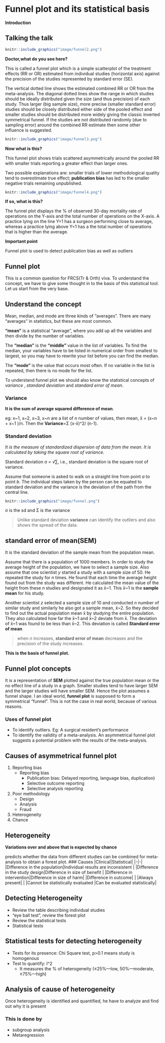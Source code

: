 
# Funnel plot and its statistical basis

**Introduction**

## Talking the talk

```r
knitr::include_graphics("image/funnel2.png")

```

**Doctor,what do you see here?**


This is called a funnel plot which is a simple scatterplot of the treatment effects (RR or OR) estimated from individual studies (horizontal axis) against the precision of the studies represented by standard error (SE).

The vertical dotted line shows the estimated combined RR or OR from the meta-analysis. The diagonal dotted lines show the range in which studies should be ideally distributed  given the size (and thus precision) of each study. Thus larger (big sample size), more precise (smaller standard error) studies should be closely distributed either side of the pooled effect and smaller studies should be distributed more widely giving the classic inverted symmetrical funnel. If the studies are not distributed randomly (due to sampling error) around the combined RR estimate then some other influence is suggested. 

```r
knitr::include_graphics("image/funnel3.png")

```

**Now what is this?**

This funnel plot shows trials scattered asymmetrically around the pooled RR with smaller trials reporting a greater effect than larger ones. 

Two possible explanations are: smaller trials of lower methodological quality tend to overestimate true effect; **publication bias** has led to the smaller negative trials remaining unpublished.

```r
knitr::include_graphics("image/funnel4.png")

```


**If so, what is this?**

The funnel plot displays the % of observed 30-day mortality rate of operations  on the Y-axis and  the total number of operations on the X-axis.  A practice lying on the line Y=1 has a surgeon performing close to average, whereas a practice lying above Y=1 has a  the total number of operations that is higher than the average.

**Important point**  

Funnel plot is used to detect publication bias as well as outliers


## **Funnel plot**

This is a common question for FRCS(Tr & Orth) viva. To understand the concept, we have to give some thought in to the basis of this statistical tool. Let us start from the very base.

## Understand the concept 

Mean, median, and mode are three kinds of "averages". There are many "averages" in statistics, but these are most common.

**"mean"** is a statistical "average", where you add up all the variables and then divide by the number of variables.

The **"median"** is the **"middle"** value in the list of variables. To find the median, your variables have to be listed in numerical order from smallest to largest, so you may have to rewrite your list before you can find the median. 

The **"mode"** is the value that occurs most often. If no variable in the list is repeated, then there is no mode for the list.

To understand funnel plot we should also know the statistical concepts of  *variance* , *standard deviation* and *standard error of mean*.

### Variance
**It is the sum of average squared difference of mean**.

eg:  x~1, x~2, x~3, x~n  are a list of *n* number of values, then  mean, x̄ = (x~n + x~1 )/n. Then the  **Variance**=Σ (x-x̄)^2/ (n-1).

### Standard deviation
*It is the measure of standardized dispersion of data from the mean. It is calculated by taking the square root of variance.*

Standard deviation  σ = √∑, i.e., standard deviation is the square root of variance. 

Assume that someone is asked to walk on a straight line from point *a* to point *b*. The individual steps taken by the person can be equated to standard deviation and the variance is the deviation of the path from the central line.

```r
knitr::include_graphics("image/funnel.png")

```


σ is the sd and Σ is the variance


> Unlike standard deviation **variance** can identify the outliers and also shows the spread of the data.

## standard error of mean(SEM)

  It is the standard deviation of the sample mean from the population mean.


Assume that there is a population of 1000 members. In order to study the average height of the population, we have to select a sample size. Also assume that one scientist *y* started a study with a sample size of 50. He repeated the study for *n* times. He found that each time the average height found out from the study was different. He calculated the mean value of the height from these *n* studies and designated it as x̄~1. This x̄~1 is the **sample mean** for his study. 

Another scientist *z* selected a sample size of 10 and conducted *n* number of similar study and similarly he also got a sample mean, x̄~2. 
So they decided to find out the actual population mean x̄ by studying the entire population. They also calculated how far the x̄~1 and x̄~2 deviate from x̄. The deviation of x̄~1 was found to be less than x̄~2. This deviation is called **Standard error of mean**

> when *n* increases,  **standard error of mean** decreases and the precision of the study increases.

**This is the basis of funnel plot.**

## Funnel plot concepts
It is a representation of **SEM** plotted against the true population mean or the no effect line of a study in a graph. Smaller studies tend to have larger SEM and the larger studies will have smaller SEM.  Hence the plot assumes a funnel shape. I an ideal world, **funnel plot** is supposed to form a symmetrical "funnel". This is not the case in real world, because of various reasons.

### Uses of funnel plot
* To identify outliers. Eg: A surgical resident's performance
* To identify the validity of a meta-analysis. An asymmetrical funnel plot suggests a potential problem with the results of the meta-analysis.

## Causes of asymmetrical  funnel plot
1. Reporting bias
 	* Reporting bias
 		* Publication bias: Delayed reporting, language bias, duplication)
 		* Selective outcome reporting
 		* Selective analysis reporting
 2. Poor methodology
 	* Design
 	* Analysis
 	* Fraud
 3. Heterogeneity
 4. Chance
 
## Heterogeneity 
**Variations over and above that is expected by chance** 

predicts whether the data from different studies can be combined for meta-analysis to obtain a forest plot.
### Causes
|Clinical|Statistical|
|-|-|
|Difference in the population|Individual results are inconsistent |
|Difference in the study design|Difference in size of benefit |
|Difference in intervention|Difference in size of harm|
|Difference in outcome| |
|Always present| |
|Cannot be statistically evaluated |Can be evaluated statistically| 

## Detecting Heterogeneity 
* Review the table describing individual studies
* "eye ball test", review the forest plot
* Review the statistical tests
* Statistical tests

## Statistical tests for detecting heterogeneity 
* Tests for its presence: Chi Square test, p>0.1 means study is homogenous 
* Test to quantify: I^2
	* It measures the % of heterogeneity (≤25%––low, 50%––moderate, ≥75%––high)

## Analysis of cause of heterogeneity	

Once heterogeneity is identified and quantified, he have to analyze and find out why it is present

### This is done by
* subgroup analysis
* Metaregression









